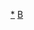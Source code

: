 {{Navbox 
|name = 波士顿在线影评人协会奖
|title=[[波士顿在线影评人协会|波士顿在线影评人协会奖]]
|listclass = hlist
|state = {{{state|autocollapse}}}
|group1=现今常设奖项
|list1=
* [[波士顿在线影评人协会奖最佳男主角|最佳男主角]]
* [[波士顿在线影评人协会奖最佳女主角|最佳女主角]]
* [[波士顿在线影评人协会奖最佳动画片|最佳动画片]]
* [[波士顿在线影评人协会奖最佳摄影|最佳摄影]]
* [[波士顿在线影评人协会奖最佳导演|最佳导演]]
* [[波士顿在线影评人协会奖最佳纪录片|最佳纪录片]]
* [[波士顿在线影评人协会奖最佳剪辑|最佳剪辑]]
* 最佳整體演出
* [[波士顿在线影评人协会奖最佳外语片|最佳國際電影]]
* [[波士顿在线影评人协会奖最佳影片|最佳影片]]
* 最佳配樂
* [[波士顿在线影评人协会奖最佳剧本|最佳剧本]]
* [[波士顿在线影评人协会奖最佳男配角|最佳男配角]]
* [[波士顿在线影评人协会奖最佳女配角|最佳女配角]]

|group2= 历届奖项
|list2=
* [[第1届波士顿在线影评人协会奖|2012]]
* [[第2届波士顿在线影评人协会奖|2013]]
* [[2014年波士頓線上影評人協會獎|2014]]
* [[2015年波士頓線上影評人協會獎|2015]]
* [[2016年波士頓線上影評人協會獎|2016]]
* [[2017年波士頓線上影評人協會獎|2017]]
* [[2018年波士頓線上影評人協會獎|2018]]
* [[2019年波士頓線上影評人協會獎|2019]]
* [[2020年波士頓線上影評人協會獎|2020]]
* [[2021年波士頓線上影評人協會獎|2021]]
}}<noinclude>
{{collapsible option}}
[[Category:波士顿在线影评人协会奖|*]]
[[Category:美国电影奖项模板|B]]
</noinclude>